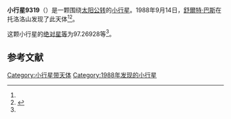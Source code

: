 {{Infobox planet
| bgcolour = #FFFFC0
| name = 9319
| symbol = 
| image = 
| caption = 
| discovery = yes
| discovery_ref = 
| discoverer = [[舒爾特·巴斯|舒爾特·巴斯]]
| discovery_site = [[托洛洛山|托洛洛山]] 
| discovered = 1988年9月14日
| designations = yes
| mp_name = 
| named_after = 
| alt_names = 1988 RV11/ 1997 AS9
| mp_category = [[主带小行星|主带小行星]]
| orbit_ref = <ref name="a">[http://ssd.jpl.nasa.gov/sbdb.cgi?sstr=9319 9319] {{Wayback|url=http://ssd.jpl.nasa.gov/sbdb.cgi?sstr=9319 |date=20210830081320 }}，小行星數據庫瀏覽器（JPL Small-Body Database Browser）－[[美国国家航空航天局|美国国家航空航天局]]喷气推进实验室</ref>
| epoch = 2456400.5 (2013年4月18日更新)
| aphelion = {{convert|2.5926124|AU|km|3|abbr=on|lk=out}}
| perihelion = {{convert|1.9036544|AU|km|3|abbr=on}}
| semimajor = {{convert|2.2481334|AU|km|3|abbr=on}}
| eccentricity = 0.1532289
| period = 1231.208341 [[日|日]]<br />3.37[[儒略年|儒略年]]
| avg_speed = 
| inclination = 2.93683
| asc_node = 165.55886
| mean_anomaly = 
| arg_peri = 97.26928
| satellites = 
| physical_characteristics = yes
| dimensions = 
| mass = 
| density = 
| surface_grav = 
| escape_velocity = 
| sidereal_day = 
| axial_tilt = 
| pole_ecliptic_lat = 
| pole_ecliptic_lon = 
| albedo = 
| temperatures= 
| temp_name1 = 
| mean_temp_1 = 
| max_temp_1 = 
| temp_name2 = 
| max_temp_2 = 
| spectral_type = 
| abs_magnitude = 97.26928
}}

'''小行星9319'''（{{lang-en|9319}}）是一颗围绕[[太阳|太阳]][[公转|公转]]的[[小行星|小行星]]。1988年9月14日，[[舒爾特·巴斯|舒爾特·巴斯]]在托洛洛山发现了此天体<ref name="a" /><ref>{{cite news|title=小行星列表|url=http://cfa-www.harvard.edu/iau/lists/NumberedMPs.txt|accessdate=2013-07-08|newspaper=哈佛大学|archive-date=2008-05-17|archive-url=https://web.archive.org/web/20080517010638/http://cfa-www.harvard.edu/iau/lists/NumberedMPs.txt|dead-url=no}}</ref>。

这颗小行星的[[绝对星等|绝对星等]]为97.26928等<ref name="a" />。

==参考文献==
{{reflist}}
{{Minor Planet Number|[[小行星9318|小行星9318]]|[[小行星9320|小行星9320]]}}

{{小天体}}

[[Category:小行星带天体|Category:小行星带天体]]
[[Category:1988年发现的小行星|Category:1988年发现的小行星]]

{{asteroid-stub}}